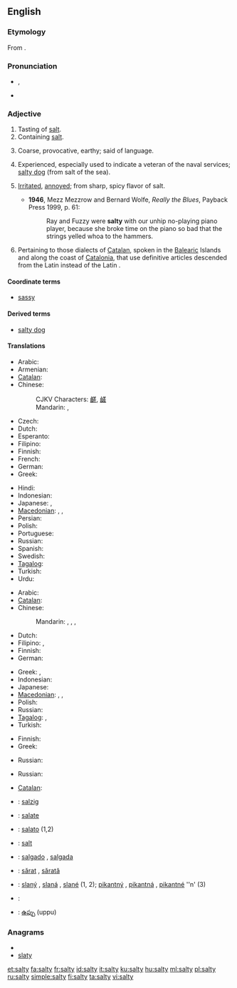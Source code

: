 ==English==

===Etymology===
From {{suffix|salt|y}}.

===Pronunciation===
* {{a|UK}} {{IPA|/ˈsɒl.ti/}}, {{SAMPA|/"sQl.ti/}}
* {{rhymes|ɒlti}}

===Adjective===
{{en-adj|salti|er}}

# Tasting of [[salt]].
# Containing [[salt]].
# {{figurative}} Coarse, provocative, earthy; said of language.
# {{figurative}} Experienced, especially used to indicate a veteran of the naval services; [[salty dog]] (from salt of the sea).
# {{context|US|_|slang}} [[irritated|Irritated]], [[annoyed]]; from sharp, spicy flavor of salt.
#* '''1946''', Mezz Mezzrow and Bernard Wolfe, ''Really the Blues'', Payback Press 1999, p. 61:
#*: Ray and Fuzzy were '''salty''' with our unhip no-playing piano player, because she broke time on the piano so bad that the strings yelled whoa to the hammers.
# {{linguistics}} Pertaining to those dialects of [[Catalan]], spoken in the [[Balearic]] Islands and along the coast of [[Catalonia]], that use definitive articles descended from the Latin {{term|lang=la|ipse||self}} instead of the Latin {{term|lang=la|ille||that}}.

====Coordinate terms====
* {{sense|irritated attitude}} [[sassy]]

====Derived terms====
* {{sense|experienced sailor}} [[salty dog]]

====Translations====
{{trans-top|tasting of salt}}
* Arabic: {{t|ar|مالح|tr=maaliH}}
* Armenian: {{t|hy|աղի|tr=aġi}}
* [[Catalan]]: {{t-|ca|salat}}
* Chinese:
*: CJKV Characters: [[鹺]], [[鹾]]
*: Mandarin: {{t-|cmn|鹹|tr=xián|sc=Hani}}, {{t-|cmn|咸|tr=xián|sc=Hani}}
* Czech: {{t+|cs|slaný}}
* Dutch: {{t+|nl|zout}}
* Esperanto: {{t-|eo|sala|xs=Esperanto}}
* Filipino: {{tø|fil|maalat}}
* Finnish: {{t+|fi|suolainen}}
* French: {{t+|fr|salé}}
* German: {{t+|de|salzig}}
* Greek: {{t+|el|αλμυρός|m|tr=almyrós}}
{{trans-mid}}
* Hindi: {{t-|hi|नमकीन|tr=namakīn|xs=Hindi}}
* Indonesian: {{t+|id|asin|xs=Indonesian}}
* Japanese: {{t|ja|塩っぱい|tr=しょっぱい, shoppai}},  {{t|ja|塩辛い|tr=しおからい, shiokarai}}
* [[Macedonian]]: {{t|mk|солен|m|tr=sólen}},  {{t|mk|солена|f|tr=sólena}},  {{t|mk|солено|n|tr=sóleno}}
* Persian: {{t-|fa|نمکین|tr=namakin|xs=Persian}}
* Polish: {{t+|pl|słony}}
* Portuguese: {{t+|pt|salgado|m}}
* Russian: {{t-|ru|солёный|tr=soljónyj}}
* Spanish: {{t-|es|salado}}
* Swedish: {{t+|sv|salt}}
* [[Tagalog]]: {{t|tl|maalat|xs=Tagalog}}
* Turkish: {{t+|tr|tuzlu}}
* Urdu: {{t-|ur|نمکین|tr=namakīn|xs=Urdu}}
{{trans-bottom}}

{{trans-top|containing salt}}
* Arabic: {{t|ar|ملحي|tr=mílHiy}}
* [[Catalan]]: {{t-|ca|salat}}
* Chinese:
*: Mandarin: {{t-|cmn|鹹|tr=xián|sc=Hani}}, {{t-|cmn|咸|tr=xián|sc=Hani}},  {{t-|cmn|鹽|alt=鹽的|sc=Hani}},  {{t-|cmn|盐|alt=盐的|tr=yán-de|sc=Hani}}
* Dutch: {{t+|nl|zout}}
* Filipino: {{tø|fil|maalat}},  {{tø|fil|maasin}}
* Finnish: {{t+|fi|suolainen}}
* German: {{t+|de|salzhaltig}}
{{trans-mid}}
* Greek: {{t+|el|αλατούχος|m|f|tr=alatoúchos}},  {{t|el|αλατώδης|m|f|tr=alatódis}}
* Indonesian: {{t+|id|asin|xs=Indonesian}}
* Japanese: {{t|ja|塩っぱい|tr=しょっぱい, shoppai}}
* [[Macedonian]]: {{t|mk|солен|m|tr=sólen}},  {{t|mk|солена|f|tr=sólena}},  {{t|mk|солено|n|tr=sóleno}}
* Polish: {{t+|pl|słony}}
* Russian: {{t-|ru|солёный|tr=soljónyj}}
* [[Tagalog]]: {{t|tl|maalat|xs=Tagalog}},  {{t|tl|maasin|xs=Tagalog}}
* Turkish: {{t+|tr|tuzlu}}
{{trans-bottom}}

{{trans-top|of language: coarse, provocative}}
* Finnish: {{t+|fi|rasvainen}}
* Greek: {{t|el|πνευματώδης|m|f|tr=pnevmatódis}}
{{trans-mid}}
* Russian: {{t-|ru|солёный|tr=soljónyj}}
{{trans-bottom}}

{{trans-top|experienced}}
* Russian: {{t|ru|бывалый|tr=byvályj}}
{{trans-mid}}
{{trans-bottom}}

{{trans-top|pertaining to article usage in Catalan dialects}}
* [[Catalan]]: {{t-|ca|salat}}
{{trans-mid}}
{{trans-bottom}}

{{checktrans-top}}

* {{ttbc|German}}: [[salzig]]
* {{ttbc|Interlingua}}: [[salate]]
* {{ttbc|Italian}}: [[salato]] {{m}} (1,2)
{{trans-mid}}
* {{ttbc|Norwegian}}: [[salt#Norwegian|salt]]
* {{ttbc|Portuguese}}: [[salgado]] {{m}}, [[salgada]] {{f}}
* {{ttbc|Romanian}}: [[sărat]] {{m}}, [[sărată]] {{f}}
* {{ttbc|Slovak}}: [[slaný]] {{m}}, [[slaná]] {{f}}, [[slané]] {{n}} (1, 2); [[pikantný]] {{m}}, [[pikantná]] {{f}}, [[pikantné]] ''n' (3)
* {{ttbc|Swedish}}: {{t+|sv|salt}}
* {{ttbc|Telugu}}: [[ఉప్పు]] (uppu)
{{trans-bottom}}

===Anagrams===
* {{alphagram|alsty}}
* [[slaty#English|slaty]]

[[et:salty]]
[[fa:salty]]
[[fr:salty]]
[[id:salty]]
[[it:salty]]
[[ku:salty]]
[[hu:salty]]
[[ml:salty]]
[[pl:salty]]
[[ru:salty]]
[[simple:salty]]
[[fi:salty]]
[[ta:salty]]
[[vi:salty]]